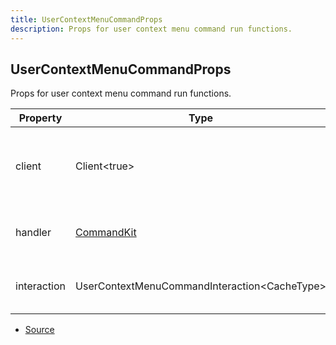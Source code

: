 ```yaml
---
title: UserContextMenuCommandProps
description: Props for user context menu command run functions.
---
```


## UserContextMenuCommandProps

Props for user context menu command run functions.

| Property    | Type                                          | Value | Description                                               |
| ----------- | --------------------------------------------- | ----- | --------------------------------------------------------- |
| client      | Client\<true>                                 | N/A   | The Discord.js client object that CommandKit is handling. |
| handler     | [CommandKit](/docs/classes/CommandKit)        | N/A   | The current CommandKit handler instance.                  |
| interaction | UserContextMenuCommandInteraction\<CacheType> | N/A   | The current command interaction object.                   |

- [Source](https://github.com/underctrl-io/commandkit/blob/fe9b9d88f8541b4758cc813e8505d26748e6e5bd/packages/commandkit/src/types.ts#L176)
